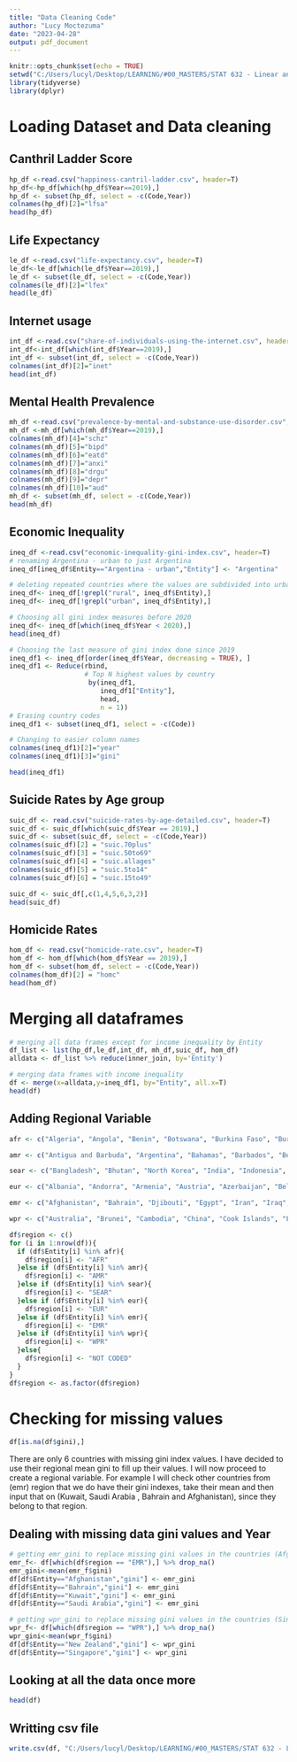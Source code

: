 ---
title: "Data Cleaning Code"
author: "Lucy Moctezuma"
date: "2023-04-28"
output: pdf_document
---

```{r setup, include=FALSE}
knitr::opts_chunk$set(echo = TRUE)
setwd("C:/Users/lucyl/Desktop/LEARNING/#00_MASTERS/STAT 632 - Linear and Logistic Regression/Final Project")
library(tidyverse)
library(dplyr)
```

# Loading Dataset and Data cleaning

## Canthril Ladder Score
```{r}
hp_df <-read.csv("happiness-cantril-ladder.csv", header=T)
hp_df<-hp_df[which(hp_df$Year==2019),]
hp_df <- subset(hp_df, select = -c(Code,Year))
colnames(hp_df)[2]="lfsa"
head(hp_df)
```
## Life Expectancy
```{r}
le_df <-read.csv("life-expectancy.csv", header=T)
le_df<-le_df[which(le_df$Year==2019),]
le_df <- subset(le_df, select = -c(Code,Year))
colnames(le_df)[2]="lfex"
head(le_df)
```
## Internet usage
```{r}
int_df <-read.csv("share-of-individuals-using-the-internet.csv", header=T)
int_df<-int_df[which(int_df$Year==2019),]
int_df <- subset(int_df, select = -c(Code,Year))
colnames(int_df)[2]="inet"
head(int_df)
```
## Mental Health Prevalence
```{r}
mh_df <-read.csv("prevalence-by-mental-and-substance-use-disorder.csv", header=T)
mh_df <-mh_df[which(mh_df$Year==2019),]
colnames(mh_df)[4]="schz"
colnames(mh_df)[5]="bipd"
colnames(mh_df)[6]="eatd"
colnames(mh_df)[7]="anxi"
colnames(mh_df)[8]="drgu"
colnames(mh_df)[9]="depr"
colnames(mh_df)[10]="aud"
mh_df <- subset(mh_df, select = -c(Code,Year))
head(mh_df)
```
## Economic Inequality
```{r}
ineq_df <-read.csv("economic-inequality-gini-index.csv", header=T)
# renaming Argentina - urban to just Argentina
ineq_df[ineq_df$Entity=="Argentina - urban","Entity"] <- "Argentina"

# deleting repeated countries where the values are subdivided into urban and rural areas (only China, India and Indonesia)
ineq_df<- ineq_df[!grepl("rural", ineq_df$Entity),]
ineq_df<- ineq_df[!grepl("urban", ineq_df$Entity),]

# Choosing all gini index measures before 2020 
ineq_df<- ineq_df[which(ineq_df$Year < 2020),]
head(ineq_df)
```
```{r}
# Choosing the last measure of gini index done since 2019
ineq_df1 <- ineq_df[order(ineq_df$Year, decreasing = TRUE), ] 
ineq_df1 <- Reduce(rbind,                                 
                   # Top N highest values by country
                    by(ineq_df1,
                       ineq_df1["Entity"],
                       head,
                       n = 1))
# Erasing country codes 
ineq_df1 <- subset(ineq_df1, select = -c(Code))

# Changing to easier column names
colnames(ineq_df1)[2]="year"
colnames(ineq_df1)[3]="gini"

head(ineq_df1)
```

## Suicide Rates by Age group
```{r}
suic_df <- read.csv("suicide-rates-by-age-detailed.csv", header=T)
suic_df <- suic_df[which(suic_df$Year == 2019),]
suic_df <- subset(suic_df, select = -c(Code,Year))
colnames(suic_df)[2] = "suic.70plus"
colnames(suic_df)[3] = "suic.50to69"
colnames(suic_df)[4] = "suic.allages"
colnames(suic_df)[5] = "suic.5to14"
colnames(suic_df)[6] = "suic.15to49"

suic_df <- suic_df[,c(1,4,5,6,3,2)]
head(suic_df)
```
## Homicide Rates
```{r}
hom_df <- read.csv("homicide-rate.csv", header=T)
hom_df <- hom_df[which(hom_df$Year == 2019),]
hom_df <- subset(hom_df, select = -c(Code,Year))
colnames(hom_df)[2] = "homc"
head(hom_df)
```
# Merging all dataframes
```{r}
# merging all data frames except for income inequality by Entity
df_list <- list(hp_df,le_df,int_df, mh_df,suic_df, hom_df) 
alldata <- df_list %>% reduce(inner_join, by='Entity')

# merging data frames with income inequality
df <- merge(x=alldata,y=ineq_df1, by="Entity", all.x=T)
head(df)

```
## Adding Regional Variable

```{r}
afr <- c("Algeria", "Angola", "Benin", "Botswana", "Burkina Faso", "Burundi", "Cameroon", "Cape Verde", "Central African Republic", "Chad", "Comoros", "Cote d'Ivoire", "Democratic Republic of the Congo", "Equatorial Guinea", "Eritrea", "Ethiopia", "Gabon", "Gambia", "Ghana", "Guinea", "Guinea-Bissau", "Kenya", "Lesotho", "Liberia", "Madagascar", "Malawi", "Mali", "Mauritania", "Mauritius", "Mozambique", "Namibia", "Niger", "Nigeria", "Republic of the Congo", "Rwanda", "São Tomé and Príncipe", "Senegal", "Seychelles", "Sierra Leone", "South Africa", "South Sudan", "Eswatini", "Togo", "Uganda", "Tanzania", "Zambia", "Zimbabwe")

amr <- c("Antigua and Barbuda", "Argentina", "Bahamas", "Barbados", "Belize", "Bolivia", "Brazil", "Canada", "Chile", "Colombia", "Costa Rica", "Cuba", "Dominica", "Dominican Republic", "Ecuador", "El Salvador", "Grenada", "Guatemala", "Guyana", "Haiti", "Honduras", "Jamaica", "Mexico", "Nicaragua", "Panama", "Paraguay", "Peru", "Saint Kitts and Nevis", "Saint Lucia", "Saint Vincent and the Grenadines", "Suriname", "Trinidad and Tobago", "United States", "Uruguay", "Venezuela")

sear <- c("Bangladesh", "Bhutan", "North Korea", "India", "Indonesia", "Maldives", "Myanmar", "Nepal", "Sri Lanka", "Thailand", "Timor-Leste")

eur <- c("Albania", "Andorra", "Armenia", "Austria", "Azerbaijan", "Belarus", "Belgium", "Bosnia and Herzegovina", "Bulgaria", "Croatia", "Cyprus", "Czech Republic","Czechia", "Denmark", "Estonia", "Finland", "France", "Georgia", "Germany", "Greece", "Hungary", "Iceland", "Ireland", "Israel", "Italy", "Kazakhstan", "Kyrgyzstan", "Latvia", "Lithuania", "Luxembourg", "Malta", "Moldova", "Monaco", "Montenegro", "Netherlands", "North Macedonia", "Norway", "Poland", "Portugal", "Romania", "Russia", "San Marino", "Serbia", "Slovakia", "Slovenia", "Spain", "Sweden", "Switzerland", "Tajikistan", "Turkey", "Turkmenistan", "Ukraine", "United Kingdom", "Uzbekistan")

emr <- c("Afghanistan", "Bahrain", "Djibouti", "Egypt", "Iran", "Iraq", "Jordan", "Kuwait", "Lebanon", "Libya", "Morocco", "Oman", "Pakistan", "Qatar", "Saudi Arabia", "Somalia", "Sudan", "Syria", "Tunisia", "United Arab Emirates", "Yemen", "Palestine")

wpr <- c("Australia", "Brunei", "Cambodia", "China", "Cook Islands", "Fiji", "Japan", "Kiribati", "Laos", "Malaysia", "Marshall Islands", "Micronesia", "Mongolia", "Nauru", "New Zealand", "Niue", "Palau", "Papua New Guinea", "Philippines", "Samoa", "Singapore", "Solomon Islands", "South Korea", "Tonga", "Tuvalu", "Vanuatu", "Vietnam")

df$region <- c()
for (i in 1:nrow(df)){
  if (df$Entity[i] %in% afr){
    df$region[i] <- "AFR"
  }else if (df$Entity[i] %in% amr){
    df$region[i] <- "AMR"
  }else if (df$Entity[i] %in% sear){
    df$region[i] <- "SEAR"
  }else if (df$Entity[i] %in% eur){
    df$region[i] <- "EUR"
  }else if (df$Entity[i] %in% emr){
    df$region[i] <- "EMR"
  }else if (df$Entity[i] %in% wpr){
    df$region[i] <- "WPR"
  }else{
    df$region[i] <- "NOT CODED"
  }
}
df$region <- as.factor(df$region)
```
# Checking for missing values
```{r}
df[is.na(df$gini),]
```
There are only 6 countries with missing gini index values. I have decided to use their regional mean gini to fill up their values. I will now proceed to create a regional variable. For example I will check other countries from (emr) region that we do have their gini indexes, take their mean and then input that on (Kuwait, Saudi Arabia , Bahrain and Afghanistan), since they belong to that region.  

## Dealing with missing data gini values and Year
```{r}
# getting emr_gini to replace missing gini values in the countries (Afghanistan, Bahrain, Kuwait and Saudi Arabia)
emr_f<- df[which(df$region == "EMR"),] %>% drop_na()
emr_gini<-mean(emr_f$gini)
df[df$Entity=="Afghanistan","gini"] <- emr_gini
df[df$Entity=="Bahrain","gini"] <- emr_gini
df[df$Entity=="Kuwait","gini"] <- emr_gini
df[df$Entity=="Saudi Arabia","gini"] <- emr_gini

# getting wpr_gini to replace missing gini values in the countries (Singapore and New Zealand) 
wpr_f<- df[which(df$region == "WPR"),] %>% drop_na()
wpr_gini<-mean(wpr_f$gini)
df[df$Entity=="New Zealand","gini"] <- wpr_gini
df[df$Entity=="Singapore","gini"] <- wpr_gini
```
## Looking at all the data once more
```{r}
head(df)
```
## Writting csv file
```{r}
write.csv(df, "C:/Users/lucyl/Desktop/LEARNING/#00_MASTERS/STAT 632 - Linear and Logistic Regression/Final Project/merged_df.csv",row.names = F)
```
